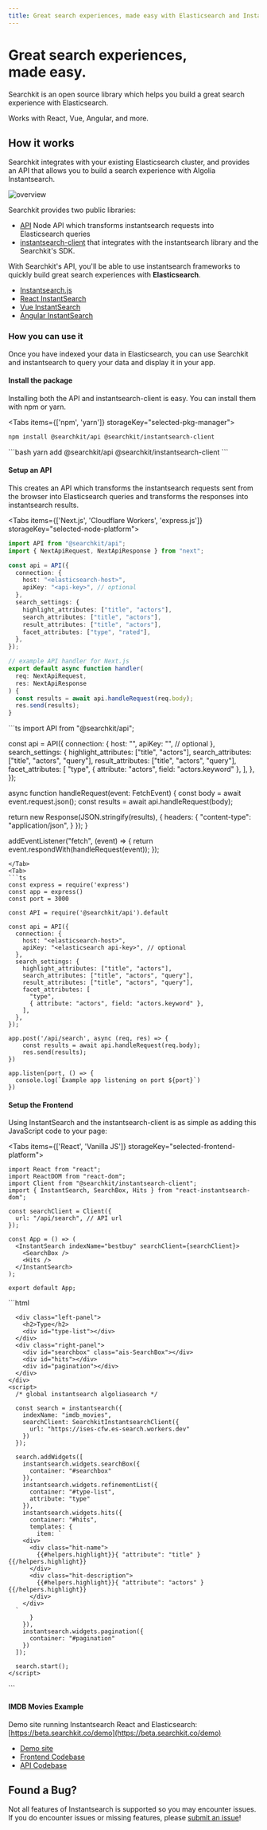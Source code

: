 ```yaml
---
title: Great search experiences, made easy with Elasticsearch and Instantsearch
---
```



<div className="pt-4 m-auto text-left">
  <h1 className="font-extrabold md:text-5xl mt-8 mb-4">Great search experiences,<br/>
  made easy.</h1>
  <div className="mb-10 max-w-lg">
    <p className="text-xl mb-1 text-gray-400 md:!text-xl">
      Searchkit is an open source library which helps you build a great search experience with Elasticsearch.
    </p>
    <p className="text-xl mb-1 text-gray-400 md:!text-xl">
      Works with React, Vue, Angular, and more.
    </p>
  </div>

  <IntroButtons />

</div>

## How it works
Searchkit integrates with your existing Elasticsearch cluster, and provides an API that allows you to build a search experience with Algolia Instantsearch.

![overview](../public/searchkit-overview.png)

Searchkit provides two public libraries:

- [API](./reference/api) Node API which transforms instantsearch requests into Elasticsearch queries
- [instantsearch-client](./reference/client) that integrates with the instantsearch library and the Searchkit's SDK.

With Searchkit's API, you'll be able to use instantsearch frameworks to quickly build great search experiences with **Elasticsearch**.

- [Instantsearch.js](https://github.com/algolia/instantsearch.js)
- [React InstantSearch](https://github.com/algolia/react-instantsearch)
- [Vue InstantSearch](https://github.com/algolia/vue-instantsearch)
- [Angular InstantSearch](https://github.com/algolia/angular-instantsearch)

### How you can use it

Once you have indexed your data in Elasticsearch, you can use Searchkit and instantsearch to query your data and display it in your app.

#### Install the package
Installing both the API and instantsearch-client is easy. You can install them with npm or yarn.

<Tabs items={['npm', 'yarn']} storageKey="selected-pkg-manager">
  <Tab>
  ```bash
  npm install @searchkit/api @searchkit/instantsearch-client
  ```
  </Tab>
  <Tab>
      ```bash
  yarn add @searchkit/api @searchkit/instantsearch-client
  ```
  </Tab>
</Tabs>

#### Setup an API

This creates an API which transforms the instantsearch requests sent from the browser into Elasticsearch queries and transforms the responses into instantsearch results.

<Tabs items={['Next.js', 'Cloudflare Workers', 'express.js']} storageKey="selected-node-platform">
  <Tab>
```ts
import API from "@searchkit/api";
import { NextApiRequest, NextApiResponse } from "next";

const api = API({
  connection: {
    host: "<elasticsearch-host>",
    apiKey: "<api-key>", // optional
  },
  search_settings: {
    highlight_attributes: ["title", "actors"],
    search_attributes: ["title", "actors"],
    result_attributes: ["title", "actors"],
    facet_attributes: ["type", "rated"],
  },
});

// example API handler for Next.js
export default async function handler(
  req: NextApiRequest,
  res: NextApiResponse
) {
  const results = await api.handleRequest(req.body);
  res.send(results);
}
```
</Tab>
<Tab>
```ts
import API from "@searchkit/api";

const api = API({
  connection: {
    host: "<elasticsearch-host>",
    apiKey: "<elasticsearch api-key>", // optional
  },
  search_settings: {
    highlight_attributes: ["title", "actors"],
    search_attributes: ["title", "actors", "query"],
    result_attributes: ["title", "actors", "query"],
    facet_attributes: [
      "type",
      { attribute: "actors", field: "actors.keyword" },
    ],
  },
});

async function handleRequest(event: FetchEvent) {
  const body = await event.request.json();
  const results = await api.handleRequest(body);

  return new Response(JSON.stringify(results), {
    headers: {
      "content-type": "application/json",
    }
  });
}

addEventListener("fetch", (event) => {
  return event.respondWith(handleRequest(event));
});
```
</Tab>
<Tab>
```ts
const express = require('express')
const app = express()
const port = 3000

const API = require('@searchkit/api').default

const api = API({
  connection: {
    host: "<elasticsearch-host>",
    apiKey: "<elasticsearch api-key>", // optional
  },
  search_settings: {
    highlight_attributes: ["title", "actors"],
    search_attributes: ["title", "actors", "query"],
    result_attributes: ["title", "actors", "query"],
    facet_attributes: [
      "type",
      { attribute: "actors", field: "actors.keyword" },
    ],
  },
});

app.post('/api/search', async (req, res) => {
    const results = await api.handleRequest(req.body);
    res.send(results);
})

app.listen(port, () => {
  console.log(`Example app listening on port ${port}`)
})
```
</Tab>
</Tabs>


#### Setup the Frontend

Using InstantSearch and the instantsearch-client is as simple as adding this JavaScript code to your page:

<Tabs items={['React', 'Vanilla JS']} storageKey="selected-frontend-platform">
  <Tab>
```tsx
import React from "react";
import ReactDOM from "react-dom";
import Client from "@searchkit/instantsearch-client";
import { InstantSearch, SearchBox, Hits } from "react-instantsearch-dom";

const searchClient = Client({
  url: "/api/search", // API url
});

const App = () => (
  <InstantSearch indexName="bestbuy" searchClient={searchClient}>
    <SearchBox />
    <Hits />
  </InstantSearch>
);

export default App;
```
</Tab>
<Tab>
```html
<html>
  <head>
    <title>Express</title>
    <script src="https://cdn.jsdelivr.net/npm/@searchkit/instantsearch-client@latest"></script>
    <script src="https://cdn.jsdelivr.net/npm/instantsearch.js@4"></script>
    <link
      rel="stylesheet"
      href="https://cdn.jsdelivr.net/npm/instantsearch.css@7/themes/algolia-min.css"
    />
    <link rel="stylesheet" href="/style.css" />
  </head>

  <body>
    <div class="ais-InstantSearch">

      <div class="left-panel">
        <h2>Type</h2>
        <div id="type-list"></div>
      </div>
      <div class="right-panel">
        <div id="searchbox" class="ais-SearchBox"></div>
        <div id="hits"></div>
        <div id="pagination"></div>
      </div>
    </div>
    <script>
      /* global instantsearch algoliasearch */

      const search = instantsearch({
        indexName: "imdb_movies",
        searchClient: SearchkitInstantsearchClient({
          url: "https://ises-cfw.es-search.workers.dev"
        })
      });

      search.addWidgets([
        instantsearch.widgets.searchBox({
          container: "#searchbox"
        }),
        instantsearch.widgets.refinementList({
          container: "#type-list",
          attribute: "type"
        }),
        instantsearch.widgets.hits({
          container: "#hits",
          templates: {
            item: `
        <div>
          <div class="hit-name">
            {{#helpers.highlight}}{ "attribute": "title" }{{/helpers.highlight}}
          </div>
          <div class="hit-description">
            {{#helpers.highlight}}{ "attribute": "actors" }{{/helpers.highlight}}
          </div>
        </div>
      `
          }
        }),
        instantsearch.widgets.pagination({
          container: "#pagination"
        })
      ]);

      search.start();
    </script>
  </body>
</html>
```
</Tab>
</Tabs>


#### IMDB Movies Example

Demo site running Instantsearch React and Elasticsearch: [https://beta.searchkit.co/demo](https://beta.searchkit.co/demo)

- [Demo site](/demo)
- [Frontend Codebase](https://github.com/searchkit/searchkit/tree/next/apps/web/pages/demo.tsx)
- [API Codebase](https://github.com/searchkit/searchkit/tree/next/apps/web/pages/api/search.tsx)

## Found a Bug?

Not all features of Instantsearch is supported so you may encounter issues. If you do encounter issues or missing features, please [submit an issue](https://github.com/searchkit/searchkit/issues)!
